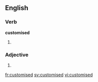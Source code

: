 ==English==

===Verb===
'''customised'''

# {{alternative spelling of|customized|lang=en}}

===Adjective===
{{en-adj}}

# {{alternative spelling of|customized|lang=en}}

[[fr:customised]]
[[sv:customised]]
[[vi:customised]]